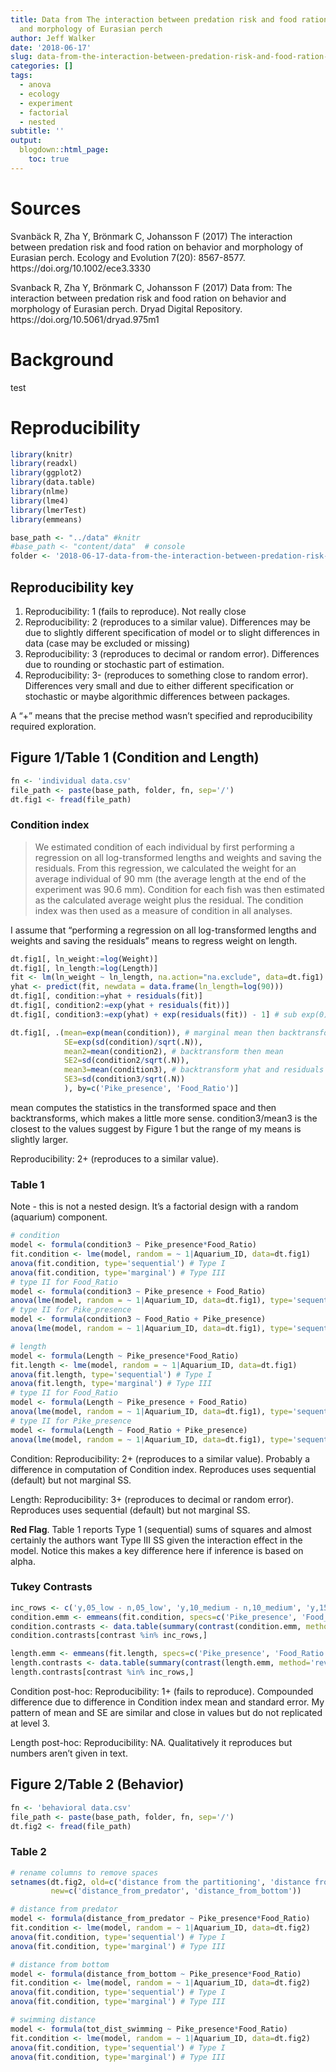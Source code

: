 ```yaml
---
title: Data from The interaction between predation risk and food ration on behavior
  and morphology of Eurasian perch
author: Jeff Walker
date: '2018-06-17'
slug: data-from-the-interaction-between-predation-risk-and-food-ration-on-behavior-and-morphology-of-eurasian-perch
categories: []
tags:
  - anova
  - ecology
  - experiment
  - factorial
  - nested
subtitle: ''
output:
  blogdown::html_page:
    toc: true
---
```

# Sources
Svanbäck R, Zha Y, Brönmark C, Johansson F (2017) The interaction between predation risk and food ration on behavior and morphology of Eurasian perch. Ecology and Evolution 7(20): 8567-8577. https://doi.org/10.1002/ece3.3330

Svanback R, Zha Y, Brönmark C, Johansson F (2017) Data from: The interaction between predation risk and food ration on behavior and morphology of Eurasian perch. Dryad Digital Repository. https://doi.org/10.5061/dryad.975m1

# Background
test

# Reproducibility
```r
library(knitr)
library(readxl)
library(ggplot2)
library(data.table)
library(nlme)
library(lme4)
library(lmerTest)
library(emmeans)

base_path <- "../data" #knitr
#base_path <- "content/data"  # console
folder <- '2018-06-17-data-from-the-interaction-between-predation-risk-and-food-ration-on-behavior-and-morphology-of-eurasian-perch'
```

## Reproducibility key
1. Reproducibility: 1 (fails to reproduce). Not really close
2. Reproducibility: 2 (reproduces to a similar value). Differences may be due to slightly different specification of model or to slight differences in data (case may be excluded or missing)
3. Reproducibility: 3 (reproduces to decimal or random error). Differences due to rounding or stochastic part of estimation.
4. Reproducibility: 3- (reproduces to something close to random error). Differences very small and due to either different specification or stochastic or maybe algorithmic differences between packages.

A "+" means that the precise method wasn't specified and reproducibility required exploration.

## Figure 1/Table 1 (Condition and Length)

```r
fn <- 'individual data.csv'
file_path <- paste(base_path, folder, fn, sep='/')
dt.fig1 <- fread(file_path)
```

### Condition index
> We estimated condition of each individual by first performing a regression on all log-transformed lengths and weights and saving the residuals. From this regression, we calculated the weight for an average individual of 90 mm (the average length at the end of the experiment was 90.6 mm). Condition for each fish was then estimated as the calculated average weight plus the residual. The condition index was then used as a measure of condition in all analyses. 

I assume that "performing a regression on all log-transformed lengths and weights and saving the residuals" means to regress weight on length.

```r
dt.fig1[, ln_weight:=log(Weight)]
dt.fig1[, ln_length:=log(Length)]
fit <- lm(ln_weight ~ ln_length, na.action="na.exclude", data=dt.fig1)
yhat <- predict(fit, newdata = data.frame(ln_length=log(90)))
dt.fig1[, condition:=yhat + residuals(fit)]
dt.fig1[, condition2:=exp(yhat + residuals(fit))]
dt.fig1[, condition3:=exp(yhat) + exp(residuals(fit)) - 1] # sub exp(0)=1

dt.fig1[, .(mean=exp(mean(condition)), # marginal mean then backtransform
            SE=exp(sd(condition)/sqrt(.N)),
            mean2=mean(condition2), # backtransform then mean
            SE2=sd(condition2/sqrt(.N)),
            mean3=mean(condition3), # backtransform yhat and residuals then mean
            SE3=sd(condition3/sqrt(.N)) 
            ), by=c('Pike_presence', 'Food_Ratio')]
```

mean computes the statistics in the transformed space and then backtransforms, which makes a little more sense. condition3/mean3 is the closest to the values suggest by Figure 1 but the range of my means is slightly larger.

Reproducibility: 2+ (reproduces to a similar value).

### Table 1

Note - this is not a nested design. It's a factorial design with a random (aquarium) component.
```r
# condition
model <- formula(condition3 ~ Pike_presence*Food_Ratio)
fit.condition <- lme(model, random = ~ 1|Aquarium_ID, data=dt.fig1)
anova(fit.condition, type='sequential') # Type I
anova(fit.condition, type='marginal') # Type III
# type II for Food_Ratio
model <- formula(condition3 ~ Pike_presence + Food_Ratio)
anova(lme(model, random = ~ 1|Aquarium_ID, data=dt.fig1), type='sequential')
# type II for Pike_presence
model <- formula(condition3 ~ Food_Ratio + Pike_presence)
anova(lme(model, random = ~ 1|Aquarium_ID, data=dt.fig1), type='sequential')

# length
model <- formula(Length ~ Pike_presence*Food_Ratio)
fit.length <- lme(model, random = ~ 1|Aquarium_ID, data=dt.fig1)
anova(fit.length, type='sequential') # Type I
anova(fit.length, type='marginal') # Type III
# type II for Food_Ratio
model <- formula(Length ~ Pike_presence + Food_Ratio)
anova(lme(model, random = ~ 1|Aquarium_ID, data=dt.fig1), type='sequential')
# type II for Pike_presence
model <- formula(Length ~ Food_Ratio + Pike_presence)
anova(lme(model, random = ~ 1|Aquarium_ID, data=dt.fig1), type='sequential')
```

Condition: Reproducibility: 2+ (reproduces to a similar value). Probably a difference in computation of Condition index. Reproduces uses sequential (default) but not marginal SS.

Length: Reproducibility: 3+ (reproduces to decimal or random error). Reproduces uses sequential (default) but not marginal SS.


**Red Flag**. Table 1 reports Type 1 (sequential) sums of squares and almost certainly the authors want Type III SS given the interaction effect in the model. Notice this makes a key difference here if inference is based on alpha.

### Tukey Contrasts

```r
inc_rows <- c('y,05_low - n,05_low', 'y,10_medium - n,10_medium', 'y,15_high - n,15_high')
condition.emm <- emmeans(fit.condition, specs=c('Pike_presence', 'Food_Ratio'))
condition.contrasts <- data.table(summary(contrast(condition.emm, method='revpairwise')))
condition.contrasts[contrast %in% inc_rows,]

length.emm <- emmeans(fit.length, specs=c('Pike_presence', 'Food_Ratio'))
length.contrasts <- data.table(summary(contrast(length.emm, method='revpairwise')))
length.contrasts[contrast %in% inc_rows,]

```

Condition post-hoc: Reproducibility: 1+ (fails to reproduce). Compounded difference due to difference in Condition index mean and standard error. My pattern of mean and SE are similar and close in values but do not replicated at level 3. 

Length post-hoc: Reproducibility: NA. Qualitatively it reproduces but numbers aren't given in text.

## Figure 2/Table 2 (Behavior)

```r
fn <- 'behavioral data.csv'
file_path <- paste(base_path, folder, fn, sep='/')
dt.fig2 <- fread(file_path)
```

### Table 2

```r
# rename columns to remove spaces
setnames(dt.fig2, old=c('distance from the partitioning', 'distance from the bottom'),
         new=c('distance_from_predator', 'distance_from_bottom'))

# distance from predator
model <- formula(distance_from_predator ~ Pike_presence*Food_Ratio)
fit.condition <- lme(model, random = ~ 1|Aquarium_ID, data=dt.fig2)
anova(fit.condition, type='sequential') # Type I
anova(fit.condition, type='marginal') # Type III

# distance from bottom
model <- formula(distance_from_bottom ~ Pike_presence*Food_Ratio)
fit.condition <- lme(model, random = ~ 1|Aquarium_ID, data=dt.fig2)
anova(fit.condition, type='sequential') # Type I
anova(fit.condition, type='marginal') # Type III

# swimming distance
model <- formula(tot_dist_swimming ~ Pike_presence*Food_Ratio)
fit.condition <- lme(model, random = ~ 1|Aquarium_ID, data=dt.fig2)
anova(fit.condition, type='sequential') # Type I
anova(fit.condition, type='marginal') # Type III

```

